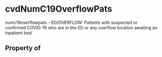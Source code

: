 # cvdNumC19OverflowPats

numc19overflowpats - ED/OVERFLOW: Patients with suspected or confirmed COVID-19 who are in the ED or any overflow location awaiting an inpatient bed.

## Property of



